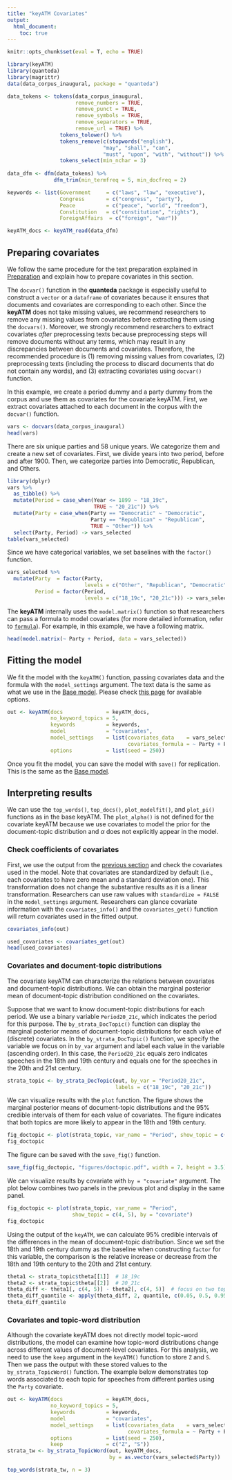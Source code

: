 ```yaml
---
title: "keyATM Covariates"
output: 
  html_document:
    toc: true
---
```


```r
knitr::opts_chunk$set(eval = T, echo = TRUE)
```

```r
library(keyATM)
library(quanteda)
library(magrittr)
data(data_corpus_inaugural, package = "quanteda")

data_tokens <- tokens(data_corpus_inaugural,
                      remove_numbers = TRUE, 
                      remove_punct = TRUE, 
                      remove_symbols = TRUE,
                      remove_separators = TRUE,
                      remove_url = TRUE) %>%
                 tokens_tolower() %>%
                 tokens_remove(c(stopwords("english"), 
                               "may", "shall", "can",
                               "must", "upon", "with", "without")) %>%
                 tokens_select(min_nchar = 3)
                
data_dfm <- dfm(data_tokens) %>%
               dfm_trim(min_termfreq = 5, min_docfreq = 2)

keywords <- list(Government     = c("laws", "law", "executive"),
                 Congress       = c("congress", "party"),
                 Peace          = c("peace", "world", "freedom"),
                 Constitution   = c("constitution", "rights"),
                 ForeignAffairs  = c("foreign", "war"))

keyATM_docs <- keyATM_read(data_dfm)
```

## Preparing covariates
We follow the same procedure for the text preparation
explained in [Preparation](Preparation.html) and explain
how to prepare covariates in this section.

The `docvar()` function in the **quanteda** package is especially useful 
to construct a `vector` or a `dataframe` of covariates because it ensures that
documents and covariates are corresponding to each other. 
Since the **keyATM** does not take missing values,
we recommend researchers to remove any missing values from 
covariates before extracting them using the `docvars()`.
Moreover, we strongly recommend researchers to 
extract covariates *after* preprocessing texts 
because preprocessing steps will remove documents without any terms,
which may result in any discrepancies between documents and covariates.
Therefore, the recommended procedure is
(1) removing missing values from covariates, (2) preprocessing texts 
(including the process to discard documents that do not contain any words),
and (3) extracting covariates using `docvar()` function.

In this example, we create a period dummy and a party dummy from the corpus
and use them as covariates for the covariate keyATM. 
First, we extract covariates attached to each document in the corpus 
with the `docvar()` function.

```r
vars <- docvars(data_corpus_inaugural)
head(vars)
```

There are six unique parties and 58 unique years. We categorize them
and create a new set of covariates. First, we divide years into two
period, before and after 1900. Then, we categorize parties into Democratic,
Republican, and Others. 
```r
library(dplyr)
vars %>%
  as_tibble() %>%
  mutate(Period = case_when(Year <= 1899 ~ "18_19c",
                            TRUE ~ "20_21c")) %>%
  mutate(Party = case_when(Party == "Democratic" ~ "Democratic",
                           Party == "Republican" ~ "Republican",
                           TRUE ~ "Other")) %>%
  select(Party, Period) -> vars_selected
table(vars_selected)
```

Since we have categorical variables, we set baselines with the `factor()` function. 
```r
vars_selected %>%
  mutate(Party  = factor(Party, 
                         levels = c("Other", "Republican", "Democratic")),
         Period = factor(Period, 
                         levels = c("18_19c", "20_21c"))) -> vars_selected
```

The **keyATM** internally uses the `model.matrix()` function so that researchers can pass
a formula to model covariates 
(for more detailed information, refer to [`formula`](https://rdrr.io/r/stats/formula.html)). 
For example, in this example, we have a following matrix.
```r
head(model.matrix(~ Party + Period, data = vars_selected))
```

## Fitting the model
We fit the model with the `keyATM()` function, passing covariates data
and the formula with the `model_settings` argument.
The text data is the same as what we use in the [Base model](keyATM_base.html).
Please check [this page](Options.html) for available options.
```r
out <- keyATM(docs              = keyATM_docs,
              no_keyword_topics = 5,
              keywords          = keywords,
              model             = "covariates",
              model_settings    = list(covariates_data    = vars_selected, 
                                       covariates_formula = ~ Party + Period),
              options           = list(seed = 250))
```

Once you fit the model, you can save the model with `save()` for replication. This is the same as the [Base model](keyATM_base.html#saving-the-model).

## Interpreting results
We can use the `top_words()`, `top_docs()`,  `plot_modelfit()`, and `plot_pi()` functions
as in the base keyATM. The `plot_alpha()` is not defined for the covariate keyATM because
we use covariates to model the prior for the document-topic distribution
and $\alpha$ does not explicitly appear in the model.

### Check coefficients of covariates
First, we use the output from the [previous section](keyATM_cov.html#fitting-the-model) and check the
covariates used in the model. Note that covariates are standardized by default
(i.e., each covariates to have zero mean and a standard deviation one).
This transformation does not change the substantive results as it is a 
linear transformation. 
Researchers can use raw values with `standardize = FALSE` in the `model_settings`
argument. Researchers can glance covariate information with the 
`covariates_info()` and the `covariates_get()` function
will return covariates used in the fitted output.

```r
covariates_info(out)
```

```r
used_covariates <- covariates_get(out)
head(used_covariates)
```

### Covariates and document-topic distributions
The covariate keyATM can characterize the relations between covariates
and document-topic distributions. We can obtain the marginal posterior mean of
document-topic distribution conditioned on the covariates.

Suppose that we want to know document-topic distributions for each period.
We use a binary variable `Period20_21c`, which indicates the period
for this purpose. 
The `by_strata_DocTopic()` function can display the marginal posterior means of 
document-topic distributions for each value of (discrete) covariates.
In the `by_strata_DocTopic()` function, we specify the variable we focus on
in `by_var` argument and label each value in the variable (ascending order).
In this case, the `Period20_21c` equals zero indicates speeches in the 18th 
and 19th century and equals one for the speeches in the 20th and 21st century.
```r
strata_topic <- by_strata_DocTopic(out, by_var = "Period20_21c",
                                   labels = c("18_19c", "20_21c"))
```

We can visualize results with the `plot` function.
The figure shows the marginal posterior means of document-topic distributions and
the 95% credible intervals of them for each value of covariates. 
The figure indicates that both topics are more likely to
appear in the 18th and 19th century.
```r
fig_doctopic <- plot(strata_topic, var_name = "Period", show_topic = c(4, 5))
fig_doctopic
```

The figure can be saved with the `save_fig()` function.
```r
save_fig(fig_doctopic, "figures/doctopic.pdf", width = 7, height = 3.5)
```

We can visualize results by covariate with `by = "covariate"` argument.
The plot below combines two panels in the previous plot and 
display in the same panel.
```r
fig_doctopic <- plot(strata_topic, var_name = "Period",
                     show_topic = c(4, 5), by = "covariate")
fig_doctopic
```

Using the output of the `keyATM`, we can calculate 95% credible intervals 
of the differences in the
mean of document-topic distribution.
Since we set the 18th and 19th century dummy as the 
baseline when constructing `factor` for this variable, 
the comparison is the relative increase or decrease 
from the 18th and 19th century to the 20th and 21st century.
```r
theta1 <- strata_topic$theta[[1]]  # 18_19c
theta2 <- strata_topic$theta[[2]]  # 20_21c
theta_diff <- theta1[, c(4, 5)] - theta2[, c(4, 5)]  # focus on two topics
theta_diff_quantile <- apply(theta_diff, 2, quantile, c(0.05, 0.5, 0.95))
theta_diff_quantile
```

### Covariates and topic-word distribution
Although the covariate keyATM does not directly model topic-word distributions,
the model can examine how topic-word distributions change across different values
of document-level covariates. For this analysis, we need to use the `keep` argument in
the `keyATM()` function to store `Z` and `S`. 
Then we pass the output with these stored values to the `by_strata_TopicWord()` function.
The example below demonstrates top words associated to each topic for speeches from 
different parties using the `Party` covariate.

```r
out <- keyATM(docs              = keyATM_docs,
              no_keyword_topics = 5,
              keywords          = keywords,
              model             = "covariates",
              model_settings    = list(covariates_data    = vars_selected, 
                                       covariates_formula = ~ Party + Period),
              options           = list(seed = 250),
              keep              = c("Z", "S"))
strata_tw <- by_strata_TopicWord(out, keyATM_docs,
                                 by = as.vector(vars_selected$Party))
```

```r
top_words(strata_tw, n = 3)
```
